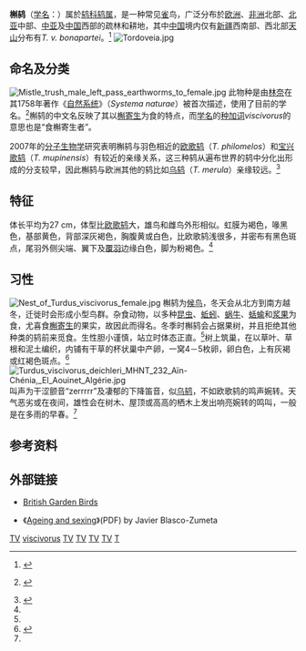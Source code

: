 {{Speciesbox
| status = LC
| status_system = iucn3.1
| status_ref = <ref name="iucn">{{IUCN2009|assessors=[[國際鳥盟|國際鳥盟]]|year=2009|id=147266|title=Turdus viscivorus|downloaded=2009年12月13日}}。数据库资料包含解释为何此物种为最低关注。</ref>
| image = Turdus viscivorus 1.jpg
| image_width = 300px
| image2 = Mistle Thrush (Turdus viscivorus) (W1CDR0000636 BD11).ogg
| genus = Turdus
| species = viscivorus
| authority = [[卡尔·林奈|Linnaeus]]，1758
| subdivision_ranks = [[亚种|亚种]]
| subdivision = 
* ''T. v. bonapartei''
* ''T. v. deichleri''
* ''T. v. tauricus''
* ''T. v. viscivorus''
}}

'''槲鸫'''（[[学名|学名]]：''{{lang|la|Turdus viscivorus}}''）属於[[鸫科|鸫科]][[鸫属|鸫属]]，是一种常见[[雀|雀]]鸟，广泛分布於[[欧洲|欧洲]]、[[非洲|非洲]]北部、[[北亚|北亚]]中部、[[中亚|中亚]]及[[中国|中国]]西部的疏林和耕地，其中[[中国|中国]]境内仅有[[新疆|新疆]]西南部、西北部[[天山山脉|天山]]分布有''T. v. bonapartei''。<ref name="MacKinnon">{{en}}{{cite book |author=马敬能 |coauthors=Karen Phillipps |title=《中国鸟类野外手册》 |year=2000年 |publisher=Oxford University Press |location=牛津 |isbn=978-7535532244 }}</ref>
[[File:Tordoveia.jpg|thumb]]

== 命名及分类 ==
[[File:Mistle_trush_male_left_pass_earthworms_to_female.jpg|thumb]]
此物种是由[[卡尔·林奈|林奈]]在其1758年著作《[[自然系统|自然系统]]》（''Systema naturae''）被首次描述，使用了目前的学名。<ref>{{la icon}} {{cite book | author=C. Linnaeus | authorlink=卡尔·林奈 | title=《Systema naturae per regna tria naturae, secundum classes, ordines, genera, species, cum characteribus, differentiis, synonymis, locis. Tomus I. Editio decima, reformata.》 | publisher=Holmiae. (Laurentii Salvii). | date=1758年| quote =T. dorso fusco, collo maculis albis, rostro flavescente. | pages=第168页}}</ref>槲鸫的中文名反映了其以[[槲寄生|槲寄生]]为食的特点，而[[学名|学名]]的[[种加词|种加词]]''viscivorus''的意思也是“食槲寄生者”。

2007年的[[分子生物学|分子生物学]]研究表明槲鸫与羽色相近的[[欧歌鸫|欧歌鸫]]（''T. philomelos''）和[[宝兴歌鸫|宝兴歌鸫]]（''T. mupinensis''）有较近的亲缘关系，这三种鸫从遍布世界的鸫中分化出形成的分支较早，因此槲鸫与欧洲其他的鸫比如[[乌鸫|乌鸫]]（''T. merula''）亲缘较远。<ref>{{en}}{{cite journal |author=G. Voelker, S. Rohwer, R. C. K. Bowie, D. C. Outlaw |year=2007年|title=《Molecular systematics of a speciose,cosmopolitan songbird genus: Defining the limits of,and relationships among,the ''Turdus'' thrushes》 |journal=《Molecular Phylogenetics and Evolution》杂志 |volume=总第42期|pages=第422－434页 |doi=10.1016/j.ympev.2006.07.016}}</ref>

== 特征 ==
体长平均为27 cm，体型比[[欧歌鸫|欧歌鸫]]大，雄鸟和雌鸟外形相似。虹膜为褐色，喙黑色，基部黄色，背部深灰褐色，胸腹黄或白色，比欧歌鸫浅很多，并密布有黑色斑点，尾羽外侧尖端、翼下及[[覆羽|覆羽]]边缘白色，脚为粉褐色。<ref name="MacKinnon"/>

== 习性 ==
[[File:Nest_of_Turdus_viscivorus_female.jpg|thumb]]
槲鸫为[[候鸟|候鸟]]，冬天会从北方到南方越冬，迁徙时会形成小型鸟群。杂食动物，以多种[[昆虫|昆虫]]、[[蚯蚓|蚯蚓]]、[[蜗牛|蜗牛]]、[[蛞蝓|蛞蝓]]和[[浆果|浆果]]为食，尤喜食[[槲寄生|槲寄生]]的果实，故因此而得名。冬季时槲鸫会占据果树，并且拒绝其他种类的鸫前来觅食。生性胆小谨慎，站立时体态正直。<ref name="MacKinnon"/>树上筑巢，在以草叶、草根和泥土编织，内铺有干草的杯状巢中产卵，一窝4－5枚卵，卵白色，上有灰褐或红褐色斑点。<ref name="First Nature">{{en}}{{cite web |url=http://www.first-nature.com/birds/turdus_viscivorus.htm |title=''Turdus viscivorus'' - Mistle Thrush |publisher=First Nature |accessdate=2009-01-23 |archive-date=2007-10-27 |archive-url=https://web.archive.org/web/20071027060501/http://www.first-nature.com/birds/turdus_viscivorus.htm |dead-url=no }}</ref>
[[File:Turdus_viscivorus_deichleri_MHNT_232_Aïn-Chénia,_El_Aouinet_Algérie.jpg|thumb]]
叫声为干涩颤音“zerrrrr”及凄郁的下降笛音，似[[乌鸫|乌鸫]]，不如欧歌鸫的鸣声婉转。天气恶劣或在夜间，雄性会在树木、屋顶或高高的栖木上发出响亮婉转的鸣叫，一般是在多雨的早春。<ref name="First Nature"/>

== 参考资料 ==
{{reflist}}

== 外部链接 ==
{{Commons category|Turdus viscivorus}}
{{Wikispecies|Turdus viscivorus}}
* {{en}}[http://www.garden-birds.co.uk/birds/mistlethrush.htm British Garden Birds] {{Wayback|url=http://www.garden-birds.co.uk/birds/mistlethrush.htm |date=20070921031003 }}
* {{en}}《[https://web.archive.org/web/20120128100453/http://www.ibercajalav.net/img/348_MistleThrushTviscivorus.pdf Ageing and sexing]》(PDF) by Javier Blasco-Zumeta
{{Taxonbar|from=Q178942}}

[[Category:IUCN红色名录无危物种|TV]]
[[Category:鸫属|viscivorus]]
[[Category:巴基斯坦動物|TV]]
[[Category:歐洲鳥類|TV]]
[[Category:土耳其鳥類|TV]]
[[Category:中國鳥類|TV]]
[[Category:1758年描述的鳥類|T]]